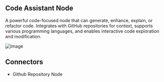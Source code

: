 ## Code Assistant Node

A powerful code-focused node that can generate, enhance, explain, or refactor code. Integrates with GitHub repositories for context, supports various programming languages, and enables interactive code exploration and modification.

![Image](/code-node.png)

## Connectors

- Github Repository Node
